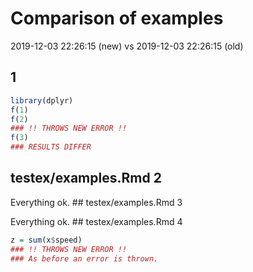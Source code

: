 # Comparison of examples

2019-12-03 22:26:15 (new) vs
2019-12-03 22:26:15 (old)

##  1

```r
library(dplyr)
f(1)
f(2)
### !! THROWS NEW ERROR !!
f(3)
### RESULTS DIFFER
```
## testex/examples.Rmd 2

Everything ok.
## testex/examples.Rmd 3

Everything ok.
## testex/examples.Rmd 4

```r
z = sum(x$speed)
### !! THROWS NEW ERROR !!
### As before an error is thrown.
```
